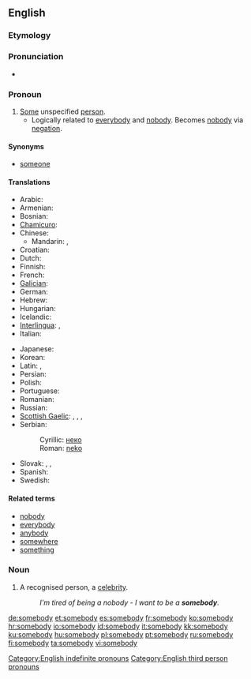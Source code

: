 ==English==

===Etymology===
{{compound|some|body}}

===Pronunciation===
* {{audio|en-us-somebody.ogg|Audio (US)}}

===Pronoun===
{{en-pron}}

# [[some|Some]] unspecified [[person]].
#* Logically related to [[everybody]] and [[nobody]].  Becomes [[nobody]] via [[negation]].

====Synonyms====
* [[someone]]

====Translations====
{{trans-top|some unspecified person}}
* Arabic: {{t|ar|احد|tr=’áħad}}
* Armenian: {{t+|hy|մեկ|alt=մեկը|tr=mekë}}
* Bosnian: {{t-|bs|neko}}
* [[Chamicuro]]: {{tø|ccc|ana'shanaye}}
* Chinese:
** Mandarin: {{t|cmn|有人|tr=yǒurén|sc=Hani}}, {{t-|cmn|某人|tr=mǒurén|sc=Hani}}
* Croatian: {{t+|hr|netko}}
* Dutch: {{t+|nl|iemand}}
* Finnish: {{t+|fi|joku}}
* French: {{t+|fr|quelqu'un}}
* [[Galician]]: {{t|gl|alguén|xs=Galician}}
* German: {{t+|de|jemand}}
* Hebrew: {{t-|he|מישהו}}
* Hungarian: {{t+|hu|valaki}}
* Icelandic: {{t+|is|einhver|m}}
* [[Interlingua]]: {{t-|ia|alicuno|xs=Interlingua}}, {{t-|ia|alcuno|xs=Interlingua}}
* Italian: {{t+|it|qualcuno}}
{{trans-mid}}
* Japanese: {{t|ja|誰か|tr=[[だれか]], [[dareka]]}}
* Korean: {{t|ko|누군가|tr=nugunga|sc=Hang}}
* Latin: {{t+|la|aliquis|m|f}}, {{t-|la|aliquid|n}}
* Persian: {{t|fa|کسی|tr=kasi|sc=fa-Arab}}
* Polish: {{t+|pl|ktoś}}
* Portuguese: {{t+|pt|alguém}}
* Romanian: {{t+|ro|cineva}}
* Russian: {{t+|ru|кто-то|tr=kto-to}}
* [[Scottish Gaelic]]: {{t-|gd|cuideigin|xs=Scottish Gaelic}},  {{qualifier|male}} {{t-|gd|duin'-eigin|xs=Scottish Gaelic}},  {{qualifier|male}} {{t-|gd|feareigin|xs=Scottish Gaelic}},  {{qualifier|female}} {{t-|gd|tè-eigin|xs=Scottish Gaelic}}
* Serbian:
*: Cyrillic: [[неко#Serbian|неко]]
*: Roman: [[neko#Serbian|neko]]
* Slovak: {{t|sk|niekto}}, {{t|sk|dakto}}, {{t|sk|voľakto}}
* Spanish: {{t+|es|alguien}}
* Swedish: {{t+|sv|någon}}
{{trans-bottom}}

====Related terms====
* [[nobody]]
* [[everybody]]
* [[anybody]]
* [[somewhere]]
* [[something]]

===Noun===
{{en-noun|somebodies}}

# A recognised person, a [[celebrity]].
#: ''I'm tired of being a nobody - I want to be a '''somebody'''.''

[[Category:English indefinite pronouns]]
[[Category:English third person pronouns]]

[[de:somebody]]
[[et:somebody]]
[[es:somebody]]
[[fr:somebody]]
[[ko:somebody]]
[[hr:somebody]]
[[io:somebody]]
[[id:somebody]]
[[it:somebody]]
[[kk:somebody]]
[[ku:somebody]]
[[hu:somebody]]
[[pl:somebody]]
[[pt:somebody]]
[[ru:somebody]]
[[fi:somebody]]
[[ta:somebody]]
[[vi:somebody]]